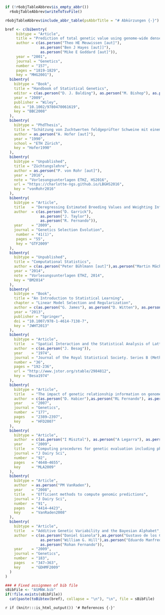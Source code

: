 <!-- ------------------------------------------------------------------- --
  -- END of document:  Below this must not be anything, except the stuff --
  -- concerning the table of abbreviations                               --> 
  

```r
if (!r6objTableAbbrev$is_empty_abbr())
  r6objTableAbbrev$writeToTsvFile()
```

```r
r6objTableAbbrev$include_abbr_table(psAbbrTitle = "# Abkürzungen {-}")
```


```r
bref <- c(bibentry(
     bibtype = "Article",
     title = "Prediction of total genetic value using genome-wide dense marker maps",
     author = c(as.person("Theo HE Meuwissen [aut]"), 
                as.person("Ben J Hayes [aut]]"),
                as.person("Mike E Goddard [aut]")),
     year = "2001",
     journal = "Genetics",
     number = "157",
     pages = "1819-1829",
     key = "MHG2001"),
  bibentry(
    bibtype = "Book",
    title = "Handbook of Statistical Genetics",
    editor = c(as.person("D. J. Balding"), as.person("M. Bishop"), as.person("C. Cannings")),
    year = "2009",
    publisher = "Wiley",
    doi = "10.1002/9780470061619",
    key = "BBC2008"
  ),
  bibentry(
    bibtype = "PhdThesis",
    title = "Schätzung von Zuchtwerten feldgeprüfter Schweine mit einem Mehrmerkmals-Tiermodell",
    author = as.person("A. Hofer [aut]"),
    year = "1990",
    school = "ETH Zürich",
    key = "Hofer1990"
  ),
  bibentry(
    bibtype = "Unpublished",
    title = "Züchtungslehre",
    author = as.person("P. von Rohr [aut]"),
    year = "2016",
    note = "Vorlesungsunterlagen ETHZ, HS2016",
    url = "https://charlotte-ngs.github.io/LBGHS2016",
    key = "vonRohr2016"
  ),
  bibentry(
    bibtype = "Article",
    title   = "Deregressing Estimated Breeding Values and Weighting Information for Genomic Regression Analyses",
    author  = c(as.person("D. Garrick"), 
                as.person("J. Taylor"), 
                as.person("R. Fernando")),
    year    = "2009",
    journal = "Genetics Selection Evolution",
     number = "41(1)",
     pages = "55",
     key = "GTF2009"
  ),
  bibentry(
    bibtype = "Unpublished",
    title = "Computational Statistics",
    author = c(as.person("Peter Bühlmann [aut]"),as.person("Martin Mächler [aut]")),
    year = "2014",
    note = "Vorlesungsunterlagen ETHZ, 2014",
    key = "BM2014"
  ),
  bibentry(
    bibtype = "Book",
    title = "An Introduction to Statistical Learning",
    chapter = "Linear Model Selection and Regularization",
    author = c(as.person("G. James"), as.person("D. Witten"), as.person("T. Hastie"), as.person("R. Tibshirani")),
    year = "2013",
    publisher = "Springer",
    doi = "10.1007/978-1-4614-7138-7",
    key = "JWHT2013"
  ),
  bibentry(
    bibtype = "Article",
    title   = "Spatial Interaction and the Statistical Analysis of Lattice Systems",
    author  = c(as.person("J. Besag")),
    year    = "1974",
    journal = "Journal of the Royal Statistical Society. Series B (Methodological)",
    number = "36",
    pages = "192-236",
    url = "http://www.jstor.org/stable/2984812",
    key = "Besa1974"
  ),
  bibentry(
    bibtype = "Article",
    title   = "The impact of genetic relationship information on genome-assisted breeding values",
    author  = c(as.person("D. Habier"),as.person("RL Fernando"), as.person("JCM Dekkers")),
    year    = "2007",
    journal = "Genetics",
    number  = "177",
    pages   = "2389–2397",
    key     = "HFD2007"
  ),
  bibentry(
    bibtype = "Article",
    author  = c(as.person("I Misztal"), as.person("A Legarra"), as.person("I Aguilar")),
    year    = "2009",
    title   = "Computing procedures for genetic evaluation including phenotypic, full pedigree, and genomic information", 
    journal = "J Dairy Sci",
    number  = "92",
    pages   = "4648–4655",
    key     = "MLA2009"
  ),
  bibentry(
    bibtype = "Article",
    author  = as.person("PM VanRaden"),
    year    = "2008",
    title   = "Efficient methods to compute genomic predictions",
    journal = "J Dairy Sci",
    number  = "91",
    pages   = "4414–4423",
    key     = "VanRaden2008"
  ),
  bibentry(
    bibtype = "Article",
    title   = "Additive Genetic Variability and the Bayesian Alphabet",
    author  = c(as.person("Daniel Gianola"),as.person("Gustavo de los Campos"),
                as.person("William G. Hill"),as.person("Eduardo Manfredi"),
                as.person("Rohan Fernando")),
    year    = "2009",
    journal = "Genetics",
    number  = "183",
    pages   = "347–363",
    key     = "GDHMF2009"
  )
)

### # Fixed assignmen of bib file
sBibFile <- "ASMNW.bib"
if(!file.exists(sBibFile))
  cat(paste(toBibtex(bref), collapse = "\n"), "\n", file = sBibFile)
```


`r if (knitr:::is_html_output()) '# References {-}'`
